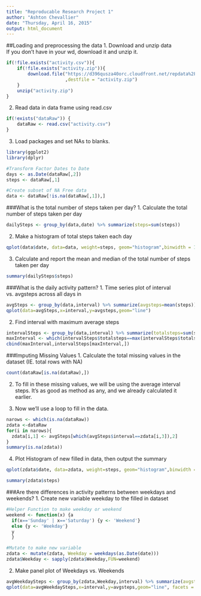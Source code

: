 ```yaml
---
title: "Reproducable Research Project 1"
author: "Ashton Chevallier"
date: "Thursday, April 16, 2015"
output: html_document
---
```


##Loading and preprocessing the data
1. Download and unzip data  
If you don't have in your wd, download it and unzip it.


```r
if(!file.exists("activity.csv")){
    if(!file.exists("activity.zip")){
        download.file("https://d396qusza40orc.cloudfront.net/repdata%2Fdata%2Factivity.zip"
                      ,destfile = "activity.zip")
    }
    unzip("activity.zip")
}

```
2. Read data in data frame using read.csv

```r

if(!exists("dataRaw")) {
    dataRaw <- read.csv("activity.csv")
}
```

3. Load packages and set NAs to blanks.

```r

library(ggplot2)
library(dplyr)
```
```r
#Transform Factor Dates to Date
days <- as.Date(dataRaw[,2])
steps <- dataRaw[,1]

#Create subset of NA Free data
data <- dataRaw[!is.na(dataRaw[,1]),]
```

###What is the total number of steps taken per day?
1. Calculate the total number of steps taken per day
```r
dailySteps <- group_by(data,date) %>% summarize(steps=sum(steps))
```
2. Make a histogram of total steps taken each day
```r
qplot(data$date, data=data, weight=steps, geom="histogram",binwidth = 1)
```

3. Calculate and report the mean and median of the total number of steps taken per day
```r
summary(dailySteps$steps)
```

###What is the daily activity pattern?
1. Time series plot of interval vs. avgsteps across all days in 
```r
avgSteps <- group_by(data,interval) %>% summarize(avgsteps=mean(steps))
qplot(data=avgSteps,x=interval,y=avgsteps,geom="line")
```

2. Find interval with maximum average steps
```r
intervalSteps <- group_by(data,interval) %>% summarize(totalsteps=sum(steps))
maxInterval <- which(intervalSteps$totalsteps==max(intervalSteps$totalsteps))
cbind(maxInterval,intervalSteps[maxInterval,])
```

###Imputing Missing Values
1. Calculate the total missing values in the dataset (IE. total rows with NA)
```r
count(dataRaw[is.na(dataRaw),])
```
2. To fill in these missing values, we will be using the average interval steps.
   It's as good as method as any, and we already calculated it earlier.
   
3. Now we'll use a loop to fill in the data.
```r
narows <- which(is.na(dataRaw))
zdata <-dataRaw
for(i in narows){
  zdata[i,1] <- avgSteps[which(avgSteps$interval==zdata[i,3]),2]
}
summary(is.na(zdata))
```

4. Plot Histogram of new filled in data, then output the summary
```r
qplot(zdata$date, data=zdata, weight=steps, geom="histogram",binwidth = 1)

summary(zdata$steps)
```

###Are there differences in activity patterns between weekdays and weekends?
1. Create new variable weekday to the filled in dataset
```r
#Helper Function to make weekday or weekend
weekend <- function(x) {a
  if(x=='Sunday' | x=='Saturday') {y <- 'Weekend'}
  else {y <- 'Weekday'}
  y
  }

#Mutate to make new variable
zdata <- mutate(zdata, Weekday = weekdays(as.Date(date)))
zdata$Weekday <- sapply(zdata$Weekday,FUN=weekend)

```
2. Make panel plot of Weekdays vs. Weekends
```r
avgWeekdaySteps <- group_by(zdata,Weekday,interval) %>% summarize(avgsteps=mean(steps))
qplot(data=avgWeekdaySteps,x=interval,y=avgsteps,geom="line", facets = Weekday ~.)
```

